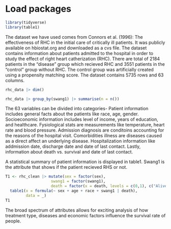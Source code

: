 # Load packages
```r
library(tidyverse)
library(table1)
```


The dataset we have used comes from Connors et al. (1996): The effectiveness of RHC in the initial care of critically ill patients. It was publicly available on hbiostat.org and downloaded as a cvs file. 
The dataset contains information about patients admitted to the hospital in order to study the effect of right heart catherization (RHC). There are total of  2184 patients in the "disease" group which recieved RHC and 3551 patients in the "control" group without RHC. The control group was artificially created using a propensity matching score. The dataset contains 5735 rows and 63 columns. 

```r
rhc_data |> dim()
```

```r
rhc_data |> group_by(swang1) |> summarise(n = n())
```

The 63 variables can be divided into categories- Patient information includes general facts about the patients like race, age, gender. Socioeconomic information includes level of income, years of education, and healthcare. Fysiological stats are measurements like temperature, heart rate and blood pressure. Admission diagnosis are conditoins accounting for the reasons of the hospital visit. Comorbidities illness are diseases caused as a direct affect an underlying disease. Hospitalization information like addmission date, discharge date and date of last contact. Lastly, information about death vs. survival and date of last contact. 

A statistical summary of patient information is displayed in table1. Swang1 is the attribute that shows if the patient recieved RHS or not. 
 
```r
T1 <- rhc_clean |> mutate(sex = factor(sex),
                    swang1 = factor(swang1),
                    death = factor(x = death, levels = c(0,1), c("Alive","Dead"))) |> 
  table1(x = formula(~ sex + age + race + swang1 | death),
         data = _) 
T1

```


The broad spectrum of attributes allows for exciting analysis of how treatment type, diseases and economic factors influence the survival rate of people. 










